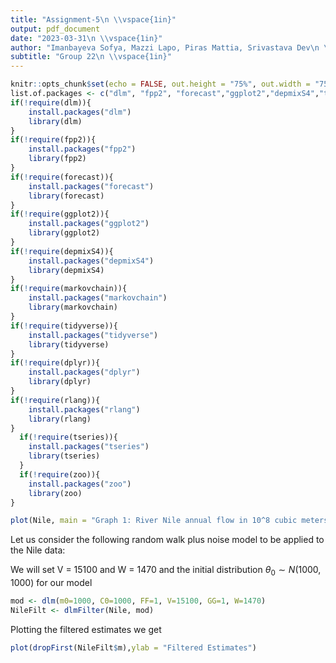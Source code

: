 ```yaml
---
title: "Assignment-5\n \\vspace{1in}"
output: pdf_document
date: "2023-03-31\n \\vspace{1in}"
author: "Imanbayeva Sofya, Mazzi Lapo, Piras Mattia, Srivastava Dev\n \\vspace{1in}"
subtitle: "Group 22\n \\vspace{1in}"
---
```


```r
knitr::opts_chunk$set(echo = FALSE, out.height = "75%", out.width = "75%")
list.of.packages <- c("dlm", "fpp2", "forecast","ggplot2","depmixS4","tidyverse","dplyr","rlang","tseries","zoo")
if(!require(dlm)){
    install.packages("dlm")
    library(dlm)
}
if(!require(fpp2)){
    install.packages("fpp2")
    library(fpp2)
}
if(!require(forecast)){
    install.packages("forecast")
    library(forecast)
}
if(!require(ggplot2)){
    install.packages("ggplot2")
    library(ggplot2)
}
if(!require(depmixS4)){
    install.packages("depmixS4")
    library(depmixS4)
}
if(!require(markovchain)){
    install.packages("markovchain")
    library(markovchain)
}
if(!require(tidyverse)){
    install.packages("tidyverse")
    library(tidyverse)
}
if(!require(dplyr)){
    install.packages("dplyr")
    library(dplyr)
}
if(!require(rlang)){
    install.packages("rlang")
    library(rlang)
}
  if(!require(tseries)){
    install.packages("tseries")
    library(tseries)
  }
  if(!require(zoo)){
    install.packages("zoo")
    library(zoo)
}
```

```r

plot(Nile, main = "Graph 1: River Nile annual flow in 10^8 cubic meters (1871-1970)", xlab = "Time", ylab= "Water flow in 10^8 cubic meters")
```
Let us consider the following random walk plus noise model to be applied to the Nile data:
\begin{eqnarray*} 
Y_t &= \theta_t + v_t \quad    & v_t \overset{i.i.d.}\sim N(0, V)\\
\theta_t &= \theta_{t-1} + w_t \quad   & v_t \overset{i.i.d.}\sim N(0, W)
\end{eqnarray*}

We will set V = 15100 and W = 1470 and the initial distribution $\theta_0 \sim N(1000,1000)$ for our model

```r
mod <- dlm(m0=1000, C0=1000, FF=1, V=15100, GG=1, W=1470)
NileFilt <- dlmFilter(Nile, mod)
```

Plotting the filtered estimates we get

```r
plot(dropFirst(NileFilt$m),ylab = "Filtered Estimates")
```

